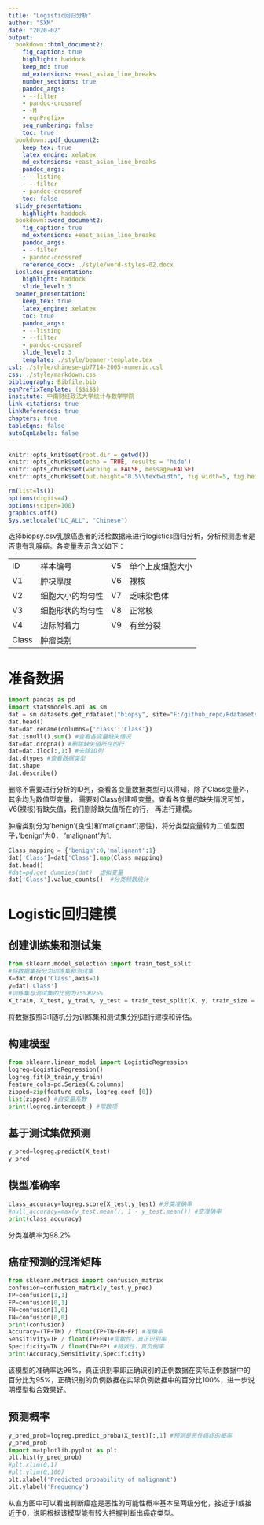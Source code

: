 ```yaml
---
title: "Logistic回归分析"
author: "SXM"
date: "2020-02"
output:
  bookdown::html_document2:
    fig_caption: true
    highlight: haddock
    keep_md: true
    md_extensions: +east_asian_line_breaks
    number_sections: true
    pandoc_args:
    - --filter
    - pandoc-crossref
    - -M
    - eqnPrefix=
    seq_numbering: false
    toc: true
  bookdown::pdf_document2:
    keep_tex: true
    latex_engine: xelatex
    md_extensions: +east_asian_line_breaks
    pandoc_args:
    - --listing
    - --filter
    - pandoc-crossref
    toc: false
  slidy_presentation:
    highlight: haddock
  bookdown::word_document2:
    fig_caption: true
    md_extensions: +east_asian_line_breaks
    pandoc_args:
    - --filter
    - pandoc-crossref
    reference_docx: ./style/word-styles-02.docx
  ioslides_presentation:
    highlight: haddock
    slide_level: 3
  beamer_presentation:
    keep_tex: true
    latex_engine: xelatex
    toc: true
    pandoc_args:
    - --listing
    - --filter
    - pandoc-crossref
    slide_level: 3
    template: ./style/beamer-template.tex
csl: ./style/chinese-gb7714-2005-numeric.csl
css: ./style/markdown.css
bibliography: Bibfile.bib
eqnPrefixTemplate: ($$i$$)
institute: 中南财经政法大学统计与数学学院
link-citations: true
linkReferences: true
chapters: true
tableEqns: false
autoEqnLabels: false
---
```



```r
knitr::opts_knit$set(root.dir = getwd())
knitr::opts_chunk$set(echo = TRUE, results = 'hide')
knitr::opts_chunk$set(warning = FALSE, message=FALSE)
knitr::opts_chunk$set(out.height="0.5\\textwidth", fig.width=5, fig.height=3, fig.align="center")
```

```r
rm(list=ls())
options(digits=4)
options(scipen=100)
graphics.off()
Sys.setlocale("LC_ALL", "Chinese")
```

选择biopsy.csv乳腺癌患者的活检数据来进行logistics回归分析，分析预测患者是否患有乳腺癌。各变量表示含义如下：

|       |           |    |            |
|-------|-----------|----|------------|
| ID    | 样本编号| V5 |单个上皮细胞大小|
| V1    | 肿块厚度| V6 | 裸核 |
| V2    | 细胞大小的均匀性| V7 |乏味染色体|
| V3    | 细胞形状的均匀性| V8 | 正常核        |
| V4    | 边际附着力| V9 | 有丝分裂       |
| Class | 肿瘤类别|| |

# 准备数据
```python
import pandas as pd 
import statsmodels.api as sm 
dat = sm.datasets.get_rdataset("biopsy", site="F:/github_repo/Rdatasets", package="MASS").data
dat.head()
dat=dat.rename(columns={'class':'Class'}) 
dat.isnull().sum() #查看各变量缺失情况
dat=dat.dropna() #删除缺失值所在的行
dat=dat.iloc[:,1:] #去除ID列
dat.dtypes #查看数据类型
dat.shape
dat.describe()
```

删除不需要进行分析的ID列，查看各变量数据类型可以得知，除了Class变量外，其余均为数值型变量，
需要对Class创建哑变量。查看各变量的缺失情况可知，V6(裸核)有缺失值，我们删除缺失值所在的行，
再进行建模。

肿瘤类别分为'benign'(良性)和'malignant'(恶性)，将分类型变量转为二值型因子，'benign'为0，
'malignant'为1.

```python
Class_mapping = {'benign':0,'malignant':1}
dat['Class']=dat['Class'].map(Class_mapping)
dat.head()
#dat=pd.get_dummies(dat)  虚拟变量
dat['Class'].value_counts()  #分类频数统计
```


# Logistic回归建模
## 创建训练集和测试集

```python
from sklearn.model_selection import train_test_split
#将数据集拆分为训练集和测试集
X=dat.drop('Class',axis=1)
y=dat['Class']
#训练集与测试集的比例为75%和25%
X_train, X_test, y_train, y_test = train_test_split(X, y, train_size = 0.75, random_state=1)
```
将数据按照3:1随机分为训练集和测试集分别进行建模和评估。

## 构建模型
```python
from sklearn.linear_model import LogisticRegression
logreg=LogisticRegression()
logreg.fit(X_train,y_train)
feature_cols=pd.Series(X.columns)
zipped=zip(feature_cols, logreg.coef_[0])
list(zipped) #自变量系数
print(logreg.intercept_) #常数项
```

## 基于测试集做预测
```python
y_pred=logreg.predict(X_test)
y_pred
```

##  模型准确率
```python
class_accuracy=logreg.score(X_test,y_test) #分类准确率
#null_accuracy=max(y_test.mean(), 1 - y_test.mean()) #空准确率
print(class_accuracy)
```
分类准确率为98.2%

## 癌症预测的混淆矩阵
```python
from sklearn.metrics import confusion_matrix
confusion=confusion_matrix(y_test,y_pred)
TP=confusion[1,1]
FP=confusion[0,1]
FN=confusion[1,0]
TN=confusion[0,0]
print(confusion)
Accuracy=(TP+TN) / float(TP+TN+FN+FP) #准确率
Sensitivity=TP / float(TP+FN)#灵敏性，真正识别率
Specificity=TN / float(TN+FP) #特效性，真负例率
print(Accuracy,Sensitivity,Specificity)
```
该模型的准确率达98%，真正识别率即正确识别的正例数据在实际正例数据中的百分比为95%，正确识别的负例数据在实际负例数据中的百分比100%，进一步说明模型拟合效果好。

## 预测概率
```python
y_pred_prob=logreg.predict_proba(X_test)[:,1] #预测是恶性癌症的概率
y_pred_prob
import matplotlib.pyplot as plt 
plt.hist(y_pred_prob)
#plt.xlim(0,1)
#plt.ylim(0,100)
plt.xlabel('Predicted probability of malignant')
plt.ylabel('Frequency')
```
从直方图中可以看出判断癌症是恶性的可能性概率基本呈两级分化，接近于1或接近于0，说明根据该模型能有较大把握判断出癌症类型。

